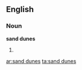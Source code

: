 ==English==

===Noun===
'''sand dunes'''

#{{plural of|[[sand dune]]}}

[[ar:sand dunes]]
[[ta:sand dunes]]